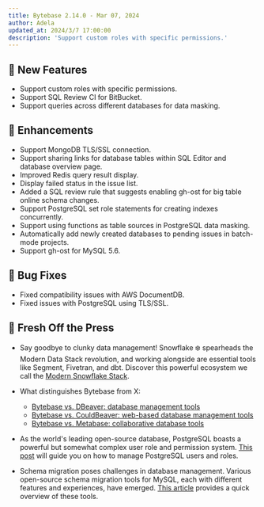 ```yaml
---
title: Bytebase 2.14.0 - Mar 07, 2024
author: Adela
updated_at: 2024/3/7 17:00:00
description: 'Support custom roles with specific permissions.'
---
```



## 🚀 New Features

- Support custom roles with specific permissions.
- Support SQL Review CI for BitBucket.
- Support queries across different databases for data masking.

## 🎄 Enhancements

- Support MongoDB TLS/SSL connection.
- Support sharing links for database tables within SQL Editor and database overview page.
- Improved Redis query result display.
- Display failed status in the issue list.
- Added a SQL review rule that suggests enabling gh-ost for big table online schema changes.
- Support PostgreSQL set role statements for creating indexes concurrently.
- Support using functions as table sources in PostgreSQL data masking.
- Automatically add newly created databases to pending issues in batch-mode projects.
- Support gh-ost for MySQL 5.6.

## 🐞 Bug Fixes

- Fixed compatibility issues with AWS DocumentDB.
- Fixed issues with PostgreSQL using TLS/SSL.

## 📰 Fresh Off the Press

- Say goodbye to clunky data management! Snowflake ❄️ spearheads the Modern Data Stack revolution, and working alongside are essential tools like Segment, Fivetran, and dbt. Discover this powerful ecosystem we call the [Modern Snowflake Stack](https://www.bytebase.com/blog/modern-snowflake-stack/).

- What distinguishes Bytebase from X:

  - [Bytebase vs. DBeaver: database management tools](https://www.bytebase.com/blog/bytebase-vs-dbeaver/)
  - [Bytebase vs. CouldBeaver: web-based database management tools](https://www.bytebase.com/blog/bytebase-vs-cloudbeaver/)
  - [Bytebase vs. Metabase: collaborative database tools](https://www.bytebase.com/blog/bytebase-vs-metabase/)

- As the world's leading open-source database, PostgreSQL boasts a powerful but somewhat complex user role and permission system. [This post](https://www.bytebase.com/blog/how-to-manage-postgres-users-and-roles/) will guide you on how to manage PostgreSQL users and roles.

- Schema migration poses challenges in database management. Various open-source schema migration tools for MySQL, each with different features and experiences, have emerged. [This article](https://www.bytebase.com/blog/top-open-source-mysql-migration-tools/) provides a quick overview of these tools.

<InstallUpgrade />
